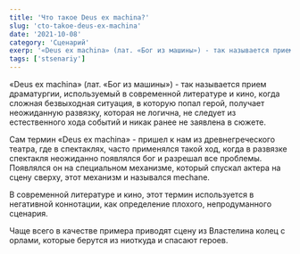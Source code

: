 ```yaml
---
title: 'Что такое Deus ex machina?'
slug: 'cto-takoe-deus-ex-machina'
date: '2021-10-08'
category: 'Сценарий'
exerp: '«Deus ex machina» (лат. «Бог из машины») - так называется прием драматургии...'
tags: ['stsenariy']
---
```

«Deus ex machina» (лат. «Бог из машины») - так называется прием драматургии, используемый в современной литературе и кино, когда сложная безвыходная ситуация, в которую попал герой, получает неожиданную развязку, которая не логична, не следует из естественного хода событий и никак ранее не заявлена в сюжете.


Сам термин «Deus ex machina» - пришел к нам из древнегреческого театра, где в спектаклях, часто применялся такой ход, когда в развязке спектакля неожиданно появлялся бог и разрешал все проблемы. Появлялся он на специальном механизме, который спускал актера на сцену сверху, этот механизм и назывался mechane.


В современной литературе и кино, этот термин используется в негативной коннотации, как определение плохого, непродуманного сценария.


Чаще всего в качестве примера приводят сцену из Властелина колец с орлами, которые берутся из ниоткуда и спасают героев.
<VideoYoutube id="iviZR85VMcU" />